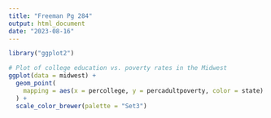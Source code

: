 ```yaml
---
title: "Freeman Pg 284"
output: html_document
date: "2023-08-16"
---
```


```r
library("ggplot2") 

# Plot of college education vs. poverty rates in the Midwest
ggplot(data = midwest) +
  geom_point(
    mapping = aes(x = percollege, y = percadultpoverty, color = state)
  ) +
  scale_color_brewer(palette = "Set3")
```


